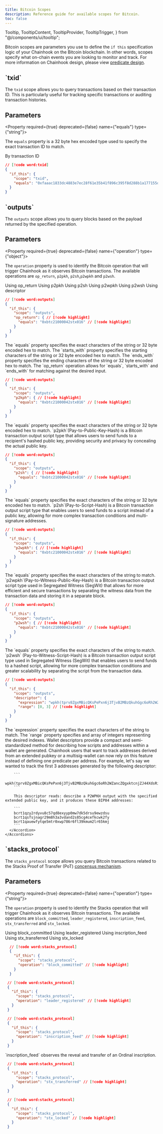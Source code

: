 ```yaml
---
title: Bitcoin Scopes
description: Reference guide for available scopes for Bitcoin.
toc: false
---
```



  Tooltip,
  TooltipContent,
  TooltipProvider,
  TooltipTrigger,
} from "@/components/ui/tooltip";


Bitcoin scopes are parameters you use to define the `if this` specification logic of your Chainhook on the Bitcoin blockchain. In other words, scopes specify what on-chain events you are looking to monitor and track. For more information on Chainhook design, please view [predicate design](/stacks/chainhook/concepts/predicate-design).

<Root>

<API className='my-20'>

<div className='flex-1'>

<h2 className='mt-0'>`txid`</h2>

The `txid` scope allows you to query transactions based on their transaction ID. This is particularly useful for tracking specific transactions or auditing transaction histories.

## Parameters

<Property required={true} deprecated={false} name={"equals"} type={"string"}>

The `equals` property is a 32 byte hex encoded type used to specify the exact transaction ID to match.

</Property>

</div>

<APIExample className='w-full'>

<Tabs defaultValue="default">
  <TabsList className='flex flex-wrap'>
    <TabsTrigger value="default" className='tab group'>
      <Badge className='badge transition-colors'>By transaction ID</Badge>
    </TabsTrigger>
  </TabsList>
  <TabsContent value="default">

  ```json
  // [!code word:txid]
  {
    "if_this": {
      "scope": "txid",
      "equals": "0xfaaac1833dc4883e7ec28f61e35b41f896c395f8d288b1a177155de2abd6052f" // [!code highlight]
    }
  }
  ```
  </TabsContent>
</Tabs>

</APIExample>

</API>

<API className='my-20'>

<div className='flex-1'>

<h2 className='mt-0'>`outputs`</h2>

The `outputs` scope allows you to query blocks based on the payload returned by the specified operation.

## Parameters

<Property required={true} deprecated={false} name={"operation"} type={"object"}>
 
The `operation` property is used to identify the Bitcoin operation that will trigger Chainhook as it observes Bitcoin transactions.  The available operations are `op_return`, `p2pkh`, `p2sh`,`p2wpkh` and `p2wsh`.

</Property>

</div>

<APIExample className='w-full'>

<Tabs defaultValue="op_return">
  <TabsList className='flex flex-wrap'>
    <TabsTrigger value="op_return" className='tab group'>
      <Badge className='badge transition-colors'>Using op_return</Badge>
    </TabsTrigger>
     <TabsTrigger value="p2kph" className='tab group'>
      <Badge className='badge transition-colors'>Using p2pkh</Badge>
    </TabsTrigger>
    <TabsTrigger value="p2sh" className='tab group'>
      <Badge className='badge transition-colors'>Using p2sh</Badge>
    </TabsTrigger>
     <TabsTrigger value="p2wpkh" className='tab group'>
      <Badge className='badge transition-colors'>Using p2wpkh</Badge>
    </TabsTrigger>
    <TabsTrigger value="p2wsh" className='tab group'>
      <Badge className='badge transition-colors'>Using p2wsh</Badge>
    </TabsTrigger>
    <TabsTrigger value="descriptor" className='tab group'>
      <Badge className='badge transition-colors'>Using descriptor</Badge>
    </TabsTrigger>
  </TabsList>
  <TabsContent value="op_return">

  ```json
  // [!code word:outputs]
  {
    "if_this": {
      "scope": "outputs",
      "op_return": { // [!code highlight]
        "equals": "0xbtc21000042stx016" // [!code highlight]
      }
    }
  }
  ```
  <Accordions>
    <Accordion title="Parameters">
      <Property required={true} deprecated={false} name="equals" type="string/32-byte encoded hex">
        The `equals` property specifies the exact characters of the string or 32 byte encoded hex to match.
      </Property>
      <Property required={true} deprecated={false} name="starts_with" type="string/32-byte encoded hex">
        The `starts_with` property specifies the starting characters of the string or 32 byte encoded hex to match.
      </Property>
      <Property required={true} deprecated={false} name="ends_with" type="string/32-byte encoded hex">
        The `ends_with` property specifies the ending characters of the string or 32 byte encoded hex to match.
      </Property>
    </Accordion>
  </Accordions>
  <Callout type="info" title="Note">
    The `op_return` operation allows for `equals`, `starts_with` and `ends_with` for matching against the desired input. 
  </Callout>
  </TabsContent>
  <TabsContent value="p2kph">

  ```json
  // [!code word:outputs]
  {
    "if_this": {
      "scope": "outputs",
      "p2kph": { // [!code highlight]
        "equals": "0xbtc21000042stx016" // [!code highlight]
      }
    }
  }
  ```
  <Accordions>
    <Accordion title="Parameters">
      <Property required={true} deprecated={false} name="equals" type="string/32-byte encoded hex">
        The `equals` property specifies the exact characters of the string or 32 byte encoded hex to match.
      </Property>
    </Accordion>
  </Accordions>
  <Callout type="info" title="Note">
    `p2pkh`(Pay-to-Public-Key-Hash) is a Bitcoin transaction output script type that allows users to send funds to a recipient's hashed public key, providing security and privacy by concealing the actual public key.
  </Callout>
  </TabsContent>
  <TabsContent value="p2sh">

  ```json
  // [!code word:outputs]
  {
    "if_this": {
      "scope": "outputs",
      "p2sh": { // [!code highlight]
        "equals": "0xbtc21000042stx016" // [!code highlight]
      }
    }
  }
  ```
  <Accordions>
    <Accordion title="Parameters">
      <Property required={true} deprecated={false} name="equals" type="string/32-byte encoded hex">
        The `equals` property specifies the exact characters of the string or 32 byte encoded hex to match.
      </Property>
    </Accordion>
  </Accordions>
  <Callout type="info" title="Note">
    `p2sh`(Pay-to-Script-Hash) is a Bitcoin transaction output script type that enables users to send funds to a script instead of a public key, allowing for more complex transaction conditions and multi-signature addresses.
  </Callout>
  </TabsContent>
  <TabsContent value="p2wpkh">

  ```json
  // [!code word:outputs]
  {
    "if_this": {
      "scope": "outputs",
      "p2wpkh": { // [!code highlight]
        "equals": "0xbtc21000042stx016" // [!code highlight]
      }
    }
  }
  ```
  <Accordions>
    <Accordion title="Parameters">
      <Property required={true} deprecated={false} name="equals" type="string">
        The `equals` property specifies the exact characters of the string to match.
      </Property>
    </Accordion>
  </Accordions>
  <Callout type="info" title="Note">
    `p2wpkh`(Pay-to-Witness-Public-Key-Hash) is a Bitcoin transaction output script type used in Segregated Witness (SegWit) that allows for more efficient and secure transactions by separating the witness data from the transaction data and storing it in a separate block. 
  </Callout>
  </TabsContent>
  <TabsContent value="p2wsh">

  ```json
  // [!code word:outputs]
  {
    "if_this": {
      "scope": "outputs",
      "p2wsh": { // [!code highlight]
        "equals": "0xbtc21000042stx016" // [!code highlight]
      }
    }
  }
  ```
  <Accordions>
    <Accordion title="Parameters">
      <Property required={true} deprecated={false} name="equals" type="string">
        The `equals` property specifies the exact characters of the string to match.
      </Property>
    </Accordion>
  </Accordions>
  <Callout type="info" title="Note">
    `p2wsh` (Pay-to-Witness-Script-Hash) is a Bitcoin transaction output script type used in Segregated Witness (SegWit) that enables users to send funds to a hashed script, allowing for more complex transaction conditions and greater scalability by separating the script from the transaction data.
  </Callout>
  </TabsContent>
  <TabsContent value="descriptor">

  ```json
  // [!code word:outputs]
  {
    "if_this": {
      "scope": "outputs",
      "descriptor": {
        "expression": "wpkh(tprv8ZgxMBicQKsPePxn6j3TjvB2MBzQkuhGgc6oRh2WZancZQgxktcnjZJ44XdsRiw3jNkbVTK9JW6KFHvnRKgAMtSyuBevMJprSkZ4PTfmTgV/84'/1'/0'/0/*)", // [!code highlight]
        "range": [0, 3] // [!code highlight]
      }
    }
  }
  ```
  <Accordions>
    <Accordion title="Parameters">
     <Property required={true} deprecated={false} name="expression" type="string">
        The `expression` property specifies the exact characters of the string to match.
      </Property>
      <Property required={true} deprecated={false} name="range" type="integer[]">
        The `range` property specifies and array of integers representing the desired indexes.
      </Property>
    </Accordion>
  </Accordions>
  <Callout type="info" title="Note">
    <Accordions>
      <Accordion title="Wallet descriptors">
        Wallet descriptors provide a compact and semi-standardized method for describing how scripts and addresses within a wallet are generated. Chainhook users that want to track addresses derived from an extended pubkey or a multisig-wallet can now rely on this feature instead of defining one predicate per address.
        For example, let's say we wanted to track the first 3 addresses generated by the following descriptor:

        ```
        wpkh(tprv8ZgxMBicQKsPePxn6j3TjvB2MBzQkuhGgc6oRh2WZancZQgxktcnjZJ44XdsRiw3jNkbVTK9JW6KFHvnRKgAMtSyuBevMJprSkZ4PTfmTgV/84'/1'/0'/0/*)
        ```

        This descriptor reads: describe a P2WPKH output with the specified extended public key, and it produces these BIP84 addresses:

        ```
        bcrt1qzy2rdyvu8c57qd8exyyp0mw7dk5drsu9ewzdsu
        bcrt1qsfsjnagr29m8h3a3vdand2s85cg4cefkcwk2fy
        bcrt1qauewfytqe5mtr0xwp786r6fl39kmum2lr65kmj
        ```
      </Accordion>
    </Accordions>
  </Callout>
  </TabsContent>
</Tabs>

</APIExample>

</API>

<API className='my-20'>

<div className='flex-1'>

<h2 className='mt-0'>`stacks_protocol`</h2>

The `stacks_protocol` scope allows you query Bitcoin transactions related to the Stacks Proof of Transfer (PoT) [concensus mechanism](https://www.hiro.so/blog/securing-web3-apps-through-bitcoin-an-overview-of-stacks-consensus-mechanism).

## Parameters

<Property required={true} deprecated={false} name={"operation"} type={"string"}>

The `operation` property is used to identify the Stacks operation that will trigger Chainhook as it observes Bitcoin transactions.  The available operations are `block_committed`, `leader_registered`, `inscription_feed`, `stx_transferred` and `stx_locked`.

</Property>

</div>

<APIExample className='w-full'>

<Tabs defaultValue="block_committed">
  <TabsList className='flex flex-wrap'>
    <TabsTrigger value="block_committed" className='tab group'>
      <Badge className='badge transition-colors'>Using block_committed</Badge>
    </TabsTrigger>
     <TabsTrigger value="leader_registered" className='tab group'>
      <Badge className='badge transition-colors'>Using leader_registered</Badge>
    </TabsTrigger>
    <TabsTrigger value="inscription_feed" className='tab group'>
      <Badge className='badge transition-colors'>Using inscription_feed</Badge>
    </TabsTrigger>
     <TabsTrigger value="stx_transferred" className='tab group'>
      <Badge className='badge transition-colors'>Using stx_transferred</Badge>
    </TabsTrigger>
    <TabsTrigger value="stx_locked" className='tab group'>
      <Badge className='badge transition-colors'>Using stx_locked</Badge>
    </TabsTrigger>
  </TabsList>
  <TabsContent value="block_committed">

  ```json
    // [!code word:stacks_protocol]
    {
      "if_this": {
        "scope": "stacks_protocol",
        "operation": "block_committed" // [!code highlight]
      }
    }
  ```
  </TabsContent>
  <TabsContent value="leader_registered">

   ```json
    // [!code word:stacks_protocol]
    {
      "if_this": {
        "scope": "stacks_protocol",
        "operation": "leader_registered" // [!code highlight]
      }
    }
  ```
  </TabsContent>
  <TabsContent value="inscription_feed">

   ```json
    // [!code word:stacks_protocol]
    {
      "if_this": {
        "scope": "stacks_protocol",
        "operation": "inscription_feed" // [!code highlight]
      }
    }
  ```

  <Callout type="info" title="Note">
    `inscription_feed` observes the reveal and transfer of an Ordinal inscription.
  </Callout>
  </TabsContent>
  <TabsContent value="stx_transferred">

   ```json
    // [!code word:stacks_protocol]
    {
      "if_this": {
        "scope": "stacks_protocol",
        "operation": "stx_transferred" // [!code highlight]
      }
    }
  ```
  </TabsContent>
  <TabsContent value="stx_locked">

   ```json
    // [!code word:stacks_protocol]
    {
      "if_this": {
        "scope": "stacks_protocol",
        "operation": "stx_locked" // [!code highlight]
      }
    }
  ```
  </TabsContent>
</Tabs>

</APIExample>

</API>

</Root>